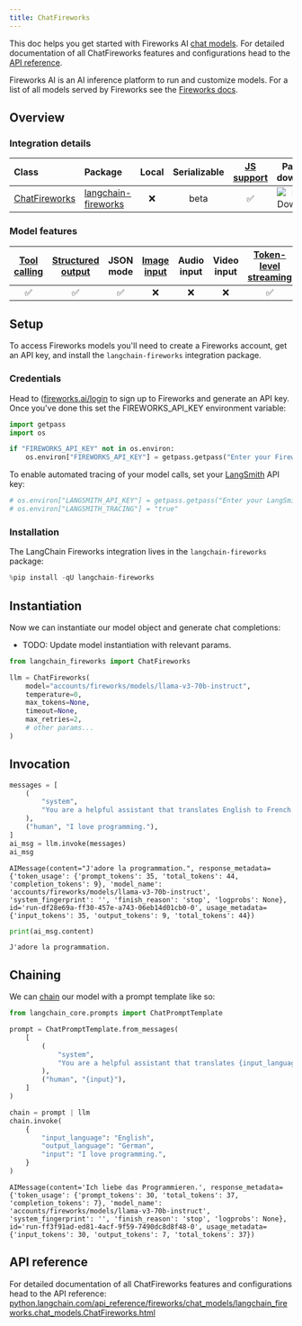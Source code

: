 ```yaml
---
title: ChatFireworks
---
```


This doc helps you get started with Fireworks AI [chat models](/oss/python/concepts/chat_models). For detailed documentation of all ChatFireworks features and configurations head to the [API reference](https://python.langchain.com/api_reference/fireworks/chat_models/langchain_fireworks.chat_models.ChatFireworks.html).

Fireworks AI is an AI inference platform to run and customize models. For a list of all models served by Fireworks see the [Fireworks docs](https://fireworks.ai/models).

## Overview

### Integration details

| Class | Package | Local | Serializable | [JS support](https://js.langchain.com/docs/integrations/chat/fireworks) | Package downloads | Package latest |
| :--- | :--- | :---: | :---: |  :---: | :---: | :---: |
| [ChatFireworks](https://python.langchain.com/api_reference/fireworks/chat_models/langchain_fireworks.chat_models.ChatFireworks.html) | [langchain-fireworks](https://python.langchain.com/api_reference/fireworks/index.html) | ❌ | beta | ✅ | ![PyPI - Downloads](https://img.shields.io/pypi/dm/langchain-fireworks?style=flat-square&label=%20) | ![PyPI - Version](https://img.shields.io/pypi/v/langchain-fireworks?style=flat-square&label=%20) |

### Model features

| [Tool calling](/oss/python/how-to/tool_calling) | [Structured output](/oss/python/how-to/structured_output/) | JSON mode | [Image input](/oss/python/how-to/multimodal_inputs/) | Audio input | Video input | [Token-level streaming](/oss/python/how-to/chat_streaming/) | Native async | [Token usage](/oss/python/how-to/chat_token_usage_tracking/) | [Logprobs](/oss/python/how-to/logprobs/) |
| :---: | :---: | :---: | :---: |  :---: | :---: | :---: | :---: | :---: | :---: |
| ✅ | ✅ | ✅ | ❌ | ❌ | ❌ | ✅ | ✅ | ✅ | ✅ |

## Setup

To access Fireworks models you'll need to create a Fireworks account, get an API key, and install the `langchain-fireworks` integration package.

### Credentials

Head to ([fireworks.ai/login](https://fireworks.ai/login) to sign up to Fireworks and generate an API key. Once you've done this set the FIREWORKS_API_KEY environment variable:

```python
import getpass
import os

if "FIREWORKS_API_KEY" not in os.environ:
    os.environ["FIREWORKS_API_KEY"] = getpass.getpass("Enter your Fireworks API key: ")
```

To enable automated tracing of your model calls, set your [LangSmith](https://docs.smith.langchain.com/) API key:

```python
# os.environ["LANGSMITH_API_KEY"] = getpass.getpass("Enter your LangSmith API key: ")
# os.environ["LANGSMITH_TRACING"] = "true"
```

### Installation

The LangChain Fireworks integration lives in the `langchain-fireworks` package:

```python
%pip install -qU langchain-fireworks
```

## Instantiation

Now we can instantiate our model object and generate chat completions:

- TODO: Update model instantiation with relevant params.

```python
from langchain_fireworks import ChatFireworks

llm = ChatFireworks(
    model="accounts/fireworks/models/llama-v3-70b-instruct",
    temperature=0,
    max_tokens=None,
    timeout=None,
    max_retries=2,
    # other params...
)
```

## Invocation

```python
messages = [
    (
        "system",
        "You are a helpful assistant that translates English to French. Translate the user sentence.",
    ),
    ("human", "I love programming."),
]
ai_msg = llm.invoke(messages)
ai_msg
```

```output
AIMessage(content="J'adore la programmation.", response_metadata={'token_usage': {'prompt_tokens': 35, 'total_tokens': 44, 'completion_tokens': 9}, 'model_name': 'accounts/fireworks/models/llama-v3-70b-instruct', 'system_fingerprint': '', 'finish_reason': 'stop', 'logprobs': None}, id='run-df28e69a-ff30-457e-a743-06eb14d01cb0-0', usage_metadata={'input_tokens': 35, 'output_tokens': 9, 'total_tokens': 44})
```

```python
print(ai_msg.content)
```

```output
J'adore la programmation.
```

## Chaining

We can [chain](/oss/python/how-to/sequence/) our model with a prompt template like so:

```python
from langchain_core.prompts import ChatPromptTemplate

prompt = ChatPromptTemplate.from_messages(
    [
        (
            "system",
            "You are a helpful assistant that translates {input_language} to {output_language}.",
        ),
        ("human", "{input}"),
    ]
)

chain = prompt | llm
chain.invoke(
    {
        "input_language": "English",
        "output_language": "German",
        "input": "I love programming.",
    }
)
```

```output
AIMessage(content='Ich liebe das Programmieren.', response_metadata={'token_usage': {'prompt_tokens': 30, 'total_tokens': 37, 'completion_tokens': 7}, 'model_name': 'accounts/fireworks/models/llama-v3-70b-instruct', 'system_fingerprint': '', 'finish_reason': 'stop', 'logprobs': None}, id='run-ff3f91ad-ed81-4acf-9f59-7490dc8d8f48-0', usage_metadata={'input_tokens': 30, 'output_tokens': 7, 'total_tokens': 37})
```

## API reference

For detailed documentation of all ChatFireworks features and configurations head to the API reference: [python.langchain.com/api_reference/fireworks/chat_models/langchain_fireworks.chat_models.ChatFireworks.html](https://python.langchain.com/api_reference/fireworks/chat_models/langchain_fireworks.chat_models.ChatFireworks.html)
